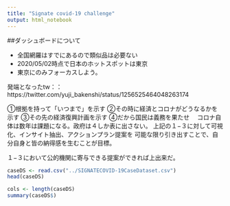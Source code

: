 ```yaml
---
title: "Signate covid-19 challenge"
output: html_notebook
---
```


##ダッシュボードについて

- 全国網羅はすでにあるので類似品は必要ない
- 2020/05/02時点で日本のホットスポットは東京
- 東京にのみフォーカスしよう。

発端となったtw：：
https://twitter.com/yuji_bakenshi/status/1256525464048263174

①根拠を持って「いつまで」を示す
②その時に経済とコロナがどうなるかを示す
③その先の経済復興計画を示す
④だから国民は義務を果たせ　
コロナ自体は数年は課題になる。政府は４しか表に出さない。
上記の１−３に対して可視化、インサイト抽出、アクションプラン提案を
可能な限り引き出すことで、自分自身と皆の納得感を生むことが目標。

１−３において公的機関に寄与できる提案ができれば上出来だ。








```r

caseDS <- read.csv("../SIGNATECOVID-19CaseDataset.csv")
head(caseDS)

```


```r

cols <- length(caseDS)
summary(caseDS$)

```

